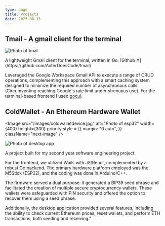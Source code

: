 ```yaml
---
type: page
title: Projects
date: 2023-08-15
---
```

## Tmail - A gmail client for the terminal


<Image
  src="/images/tmail.png"
  alt="Photo of tmail"
  width={1125}
  height={750}
  priority
  className="next-image"
/>
<p style = {{
    margin: 0,
}}> A lightweight Gmail client for the terminal, written in Go. [Github ↗](https://github.com/AxterDoesCode/tmail)</p>

Leveraged the Google Workspace Gmail API to execute a range of CRUD operations,
complementing this approach with a smart caching system designed to minimize the required number of asynchronous calls.
(Circumventing reaching Google's rate limit under strenuous use).
For the terminal-based frontend I used [gocui](https://github.com/awesome-gocui/gocui).

## ColdWallet - An Ethereum Hardware Wallet

<Image
  src="/images/coldwalletdevice.jpg"
  alt="Photo of esp32"
  width={400}
  height={300}
  priority
  style = {{
    margin: "0 auto",
  }}
  className="next-image"
/>

<Image
  src="/images/coldwallet.png"
  alt="Photo of desktop app"
  width={1125}
  height={750}
  priority
  className="next-image"
/>

<p style = {{
    margin: 0,
}}> A project built for my second year software engineering project.</p>

For the frontend, we utilized Wails with JS/React, complemented by a robust Go backend. The primary hardware platform employed was the M5Stick (ESP32), and the coding was done in Arduino/C++.

The firmware served a dual purpose: it generated a BIP39 seed phrase and facilitated the creation of multiple secure cryptocurrency wallets. These wallets were safeguarded with PIN security and offered the option to recover them using a seed phrase.

Additionally, the desktop application provided several features, including the ability to check current Ethereum prices, reset wallets, and perform ETH transactions, both sending and receiving."

